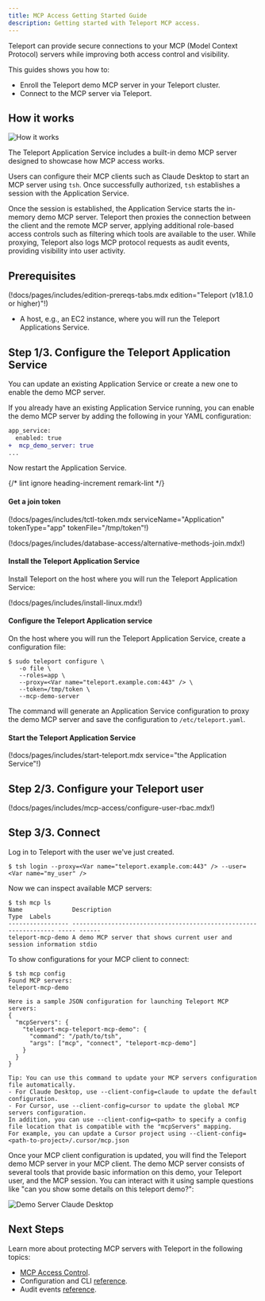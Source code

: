 ```yaml
---
title: MCP Access Getting Started Guide
description: Getting started with Teleport MCP access.
---
```


Teleport can provide secure connections to your MCP (Model Context Protocol)
servers while improving both access control and visibility.

This guides shows you how to:

- Enroll the Teleport demo MCP server in your Teleport cluster.
- Connect to the MCP server via Teleport.

## How it works

![How it works](../../../img/mcp-access/architecture-demo.svg)

The Teleport Application Service includes a built-in demo MCP server designed to
showcase how MCP access works.

Users can configure their MCP clients such as Claude Desktop to start an MCP
server using `tsh`. Once successfully authorized, `tsh` establishes a session
with the Application Service.

Once the session is established, the Application Service starts the in-memory
demo MCP server. Teleport then proxies the connection between the client and the
remote MCP server, applying additional role-based access controls such as
filtering which tools are available to the user. While proxying, Teleport also
logs MCP protocol requests as audit events, providing visibility into user
activity.

## Prerequisites

(!docs/pages/includes/edition-prereqs-tabs.mdx edition="Teleport (v18.1.0 or higher)"!)
- A host, e.g., an EC2 instance, where you will run the Teleport Applications
  Service.

## Step 1/3. Configure the Teleport Application Service

You can update an existing Application Service or create a new one to enable the
demo MCP server.

<Tabs>

<TabItem label="Update an existing service">

If you already have an existing Application Service running, you can enable the
demo MCP server by adding the following in your YAML configuration:
```diff
app_service:
  enabled: true
+  mcp_demo_server: true
...
```

Now restart the Application Service.

</TabItem>
<TabItem label="Create a new service">

{/* lint ignore heading-increment remark-lint */}
#### Get a join token
(!docs/pages/includes/tctl-token.mdx serviceName="Application" tokenType="app" tokenFile="/tmp/token"!)

(!docs/pages/includes/database-access/alternative-methods-join.mdx!)

#### Install the Teleport Application Service
Install Teleport on the host where you will run the Teleport Application Service:

(!docs/pages/includes/install-linux.mdx!)

#### Configure the Teleport Application service

On the host where you will run the Teleport Application Service, create a
configuration file:
```code
$ sudo teleport configure \
   -o file \
   --roles=app \
   --proxy=<Var name="teleport.example.com:443" /> \
   --token=/tmp/token \
   --mcp-demo-server
```

The command will generate an Application Service configuration to proxy the demo
MCP server and save the configuration to `/etc/teleport.yaml`.

#### Start the Teleport Application Service

(!docs/pages/includes/start-teleport.mdx service="the Application Service"!)
</TabItem>
</Tabs>

## Step 2/3. Configure your Teleport user

(!docs/pages/includes/mcp-access/configure-user-rbac.mdx!)

## Step 3/3. Connect

Log in to Teleport with the user we've just created.

```code
$ tsh login --proxy=<Var name="teleport.example.com:443" /> --user=<Var name="my_user" />
```

Now we can inspect available MCP servers:

```code
$ tsh mcp ls
Name              Description                                                       Type  Labels
----------------- ----------------------------------------------------------------- ----- ------
teleport-mcp-demo A demo MCP server that shows current user and session information stdio
```

To show configurations for your MCP client to connect:

```code
$ tsh mcp config
Found MCP servers:
teleport-mcp-demo

Here is a sample JSON configuration for launching Teleport MCP servers:
{
  "mcpServers": {
    "teleport-mcp-teleport-mcp-demo": {
      "command": "/path/to/tsh",
      "args": ["mcp", "connect", "teleport-mcp-demo"]
    }
  }
}

Tip: You can use this command to update your MCP servers configuration file automatically.
- For Claude Desktop, use --client-config=claude to update the default configuration.
- For Cursor, use --client-config=cursor to update the global MCP servers configuration.
In addition, you can use --client-config=<path> to specify a config file location that is compatible with the "mcpServers" mapping.
For example, you can update a Cursor project using --client-config=<path-to-project>/.cursor/mcp.json
```

Once your MCP client configuration is updated, you will find the Teleport demo
MCP server in your MCP client. The demo MCP server consists of several tools
that provide basic information on this demo, your Teleport user, and the MCP
session. You can interact with it using sample questions like "can you show some
details on this teleport demo?":

![Demo Server Claude Desktop](../../../img/mcp-access/demo-server-claude-desktop.png)


## Next Steps

Learn more about protecting MCP servers with Teleport in the following topics:

- [MCP Access Control](rbac.mdx).
- Configuration and CLI [reference](../../reference/agent-services/mcp-access.mdx).
- Audit events [reference](../../reference/monitoring/audit.mdx#event-types).
